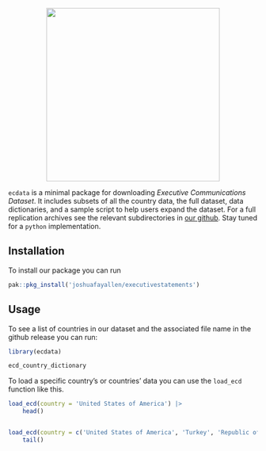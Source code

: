 

<p align="center">
<a href="https://joshuafayallen.github.io/executivestatements">
<img src="hex-logo.png" height = "350" class = "center">
</a>
</p>
`ecdata` is a minimal package for downloading *Executive Communications Dataset*. It includes subsets of all the country data, the full dataset, data dictionaries, and a sample script to help users expand the dataset. For a full replication archives see the relevant subdirectories in [our github](https://github.com/joshuafayallen/executivestatements/tree/main/raw-data). Stay tuned for a `python` implementation. 


## Installation 

To install our package you can run 

```r

pak::pkg_install('joshuafayallen/executivestatements')

```


## Usage 

To see a list of countries in our dataset and the associated file name in the github release you can run: 

```r
library(ecdata)

ecd_country_dictionary


```


To load a specific country's or countries' data you can use the `load_ecd` function like this. 


```r

load_ecd(country = 'United States of America') |>
    head()


load_ecd(country = c('United States of America', 'Turkey', 'Republic of South Korea')) |>
    tail()

```

